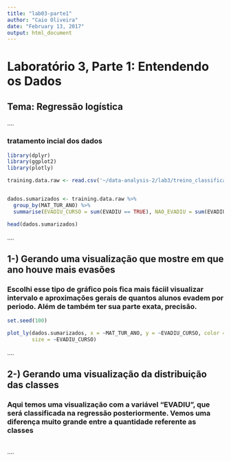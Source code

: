 ```yaml
---
title: "lab03-parte1"
author: "Caio Oliveira"
date: "February 13, 2017"
output: html_document
---
```


<h1>Laboratório 3, Parte 1: Entendendo os Dados</h1>
<h2>Tema: Regressão logística</h2>
....
<h3>tratamento incial dos dados</h3>
```r

library(dplyr)
library(ggplot2)
library(plotly)

training.data.raw <- read.csv('~/data-analysis-2/lab3/treino_classificacao.csv',header=T)


dados.sumarizados <- training.data.raw %>%
  group_by(MAT_TUR_ANO) %>%
  summarise(EVADIU_CURSO = sum(EVADIU == TRUE), NAO_EVADIU = sum(EVADIU==FALSE))

head(dados.sumarizados)

```
....

<h2>1-) Gerando uma visualização que mostre em que ano houve mais evasões</h2>
<h3>Escolhi esse tipo de gráfico pois fica mais fáciil visualizar intervalo e aproximações gerais de quantos alunos evadem por periodo. Além de também ter sua parte exata, precisão.</h3>

```r
set.seed(100)

plot_ly(dados.sumarizados, x = ~MAT_TUR_ANO, y = ~EVADIU_CURSO, color = ~EVADIU_CURSO,
        size = ~EVADIU_CURSO)

```


....
<h2>2-) Gerando uma visualização da distribuição das classes</h2>
<h3>Aqui temos uma visualização com a variável "EVADIU", que será classificada na regressão posteriormente. Vemos uma diferença muito grande entre a quantidade referente as classes</h3>

```r



```




















....








